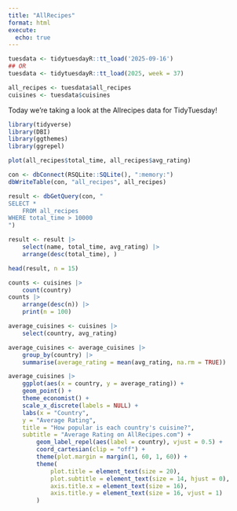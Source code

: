 ```yaml
---
title: "AllRecipes"
format: html
execute:
  echo: true
---
```


```r
tuesdata <- tidytuesdayR::tt_load('2025-09-16')
## OR
tuesdata <- tidytuesdayR::tt_load(2025, week = 37)

all_recipes <- tuesdata$all_recipes
cuisines <- tuesdata$cuisines
```

Today we're taking a look at the Allrecipes data for TidyTuesday!

```r
library(tidyverse)
library(DBI)
library(ggthemes)
library(ggrepel)
```

```r
plot(all_recipes$total_time, all_recipes$avg_rating)
```

```r
con <- dbConnect(RSQLite::SQLite(), ":memory:")
dbWriteTable(con, "all_recipes", all_recipes)
```

```r
result <- dbGetQuery(con, "
SELECT *
    FROM all_recipes
WHERE total_time > 10000
")

result <- result |> 
    select(name, total_time, avg_rating) |> 
    arrange(desc(total_time), )

head(result, n = 15)
```


```r
counts <- cuisines |> 
    count(country)
counts |> 
    arrange(desc(n)) |> 
    print(n = 100)
```


```r
average_cuisines <- cuisines |> 
    select(country, avg_rating)
```
```r
average_cuisines <- average_cuisines |> 
    group_by(country) |> 
    summarise(average_rating = mean(avg_rating, na.rm = TRUE))
```
```r
average_cuisines |> 
    ggplot(aes(x = country, y = average_rating)) +
    geom_point() +
    theme_economist() +
    scale_x_discrete(labels = NULL) +
    labs(x = "Country",
    y = "Average Rating",
    title = "How popular is each country's cuisine?",
    subtitle = "Average Rating on AllRecipes.com") +
        geom_label_repel(aes(label = country), vjust = 0.5) +
        coord_cartesian(clip = "off") +
        theme(plot.margin = margin(1, 60, 1, 60)) +
        theme(
            plot.title = element_text(size = 20),
            plot.subtitle = element_text(size = 14, hjust = 0),
            axis.title.x = element_text(size = 16),
            axis.title.y = element_text(size = 16, vjust = 1)
        )
```
